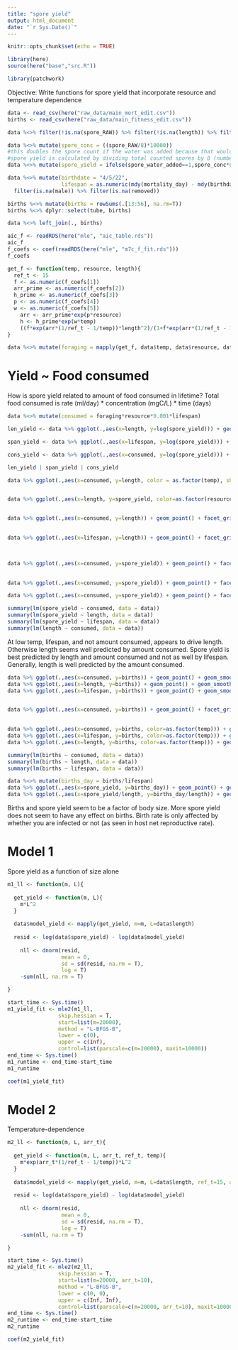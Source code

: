 ```yaml
---
title: "spore yield"
output: html_document
date: "`r Sys.Date()`"
---
```


```r
knitr::opts_chunk$set(echo = TRUE)
```

```r
library(here)
source(here("base","src.R"))

library(patchwork)
```


Objective: Write functions for spore yield that incorporate resource and temperature dependence

```r
data <- read_csv(here("raw_data/main_mort_edit.csv"))
births <- read_csv(here("raw_data/main_fitness_edit.csv"))
```
```r
data %<>% filter(!is.na(spore_RAW)) %>% filter(!is.na(length)) %>% filter(inf==1) %>% filter(temp %in% const_temp) %>% mutate(temp = as.numeric(temp))

data %<>% mutate(spore_conc = ((spore_RAW/8)*10000))
#this doubles the spore count if the water was added because that would make it twice as dilute
#spore yield is calculated by dividing total counted spores by 8 (number of cells used in hemocytomer) and then multiplying by 10000 to get spores/mL
data %<>% mutate(spore_yield = ifelse(spore_water_added==1,spore_conc*0.5,spore_conc*0.25))

data %<>% mutate(birthdate = "4/5/22", 
                 lifespan = as.numeric(mdy(mortality_day) - mdy(birthdate))) %>% 
  filter(is.na(male)) %>% filter(is.na(removed))
```


```r
births %<>% mutate(births = rowSums(.[13:56], na.rm=T)) 
births %<>% dplyr::select(tube, births)
```

```r
data %<>% left_join(., births)
```



```r
aic_f <- readRDS(here("mle", "aic_table.rds"))
aic_f
f_coefs <- coef(readRDS(here("mle", "m7c_f_fit.rds")))
f_coefs
```

```r
get_f <- function(temp, resource, length){
  ref_t <- 15
  f <- as.numeric(f_coefs[1])
  arr_prime <- as.numeric(f_coefs[2])
  h_prime <- as.numeric(f_coefs[3])
  p <- as.numeric(f_coefs[4])
  w <- as.numeric(f_coefs[5])
    arr <- arr_prime*exp(p*resource)
    h <- h_prime*exp(w*temp)
    ((f*exp(arr*(1/ref_t - 1/temp))*length^2)/(1+f*exp(arr*(1/ref_t - 1/temp))*length^2*h*resource))
}
```

```r
data %<>% mutate(foraging = mapply(get_f, data$temp, data$resource, data$length))
```


# Yield ~ Food consumed

How is spore yield related to amount of food consumed in lifetime?
Total food consumed is rate (ml/day) * concentration (mgC/L) * time (days)

```r
data %<>% mutate(consumed = foraging*resource*0.001*lifespan)
```

```r
len_yield <- data %>% ggplot(.,aes(x=length, y=log(spore_yield))) + geom_point() + geom_smooth(method="lm")

span_yield <- data %>% ggplot(.,aes(x=lifespan, y=log(spore_yield))) + geom_point() + geom_smooth(method="lm") + theme(axis.text.y = element_blank(), axis.title.y = element_blank())

cons_yield <- data %>% ggplot(.,aes(x=consumed, y=log(spore_yield))) + geom_point() + geom_smooth(method="lm") + theme(axis.text.y = element_blank(), axis.title.y = element_blank())

len_yield | span_yield | cons_yield
```


```r
data %>% ggplot(.,aes(x=consumed, y=length, color = as.factor(temp), shape = as.factor(resource))) + geom_point() + labs(color = "Temp", shape = "Rsc")


data %>% ggplot(.,aes(x=length, y=spore_yield, color=as.factor(resource), shape=as.factor(temp))) + geom_point() 


data %>% ggplot(.,aes(x=consumed, y=length)) + geom_point() + facet_grid(rows = vars(resource),
                                                                              cols = vars(temp))

data %>% ggplot(.,aes(x=lifespan, y=length)) + geom_point() + facet_grid(rows = vars(resource),
                                                                              cols = vars(temp))


data %>% ggplot(.,aes(x=consumed, y=spore_yield)) + geom_point() + facet_grid(rows = vars(resource),
                                                                              cols = vars(temp))

data %>% ggplot(.,aes(x=consumed, y=spore_yield)) + geom_point() + facet_grid(cols = vars(resource))

data %>% ggplot(.,aes(x=consumed, y=spore_yield)) + geom_point() + facet_grid(cols = vars(temp))
```


```r
summary(lm(spore_yield ~ consumed, data = data))
summary(lm(spore_yield ~ length, data = data))
summary(lm(spore_yield ~ lifespan, data = data))
summary(lm(length ~ consumed, data = data))
```


At low temp, lifespan, and not amount consumed, appears to drive length. Otherwise length seems well predicted by amount consumed. Spore yield is best predicted by length and amount consumed and not as well by lifespan. Generally, length is well predicted by the amount consumed. 


```r
data %>% ggplot(.,aes(x=consumed, y=births)) + geom_point() + geom_smooth(method="lm")
data %>% ggplot(.,aes(x=length, y=births)) + geom_point() + geom_smooth(method="lm")
data %>% ggplot(.,aes(x=lifespan, y=births)) + geom_point() + geom_smooth(method="lm")


data %>% ggplot(.,aes(x=consumed, y=births)) + geom_point() + facet_grid(rows = vars(resource),
                                                                              cols = vars(temp))

data %>% ggplot(.,aes(x=consumed, y=births, color=as.factor(temp))) + geom_point() 
data %>% ggplot(.,aes(x=lifespan, y=births, color=as.factor(temp))) + geom_point() 
data %>% ggplot(.,aes(x=length, y=births, color=as.factor(temp))) + geom_point() 

```


```r
summary(lm(births ~ consumed, data = data))
summary(lm(births ~ length, data = data))
summary(lm(births ~ lifespan, data = data))
```

```r
data %<>% mutate(births_day = births/lifespan)
data %>% ggplot(.,aes(x=spore_yield, y=births_day)) + geom_point() + geom_smooth(method="lm")
data %>% ggplot(.,aes(x=spore_yield/length, y=births_day/length)) + geom_point() + geom_smooth(method="lm")
```

Births and spore yield seem to be a factor of body size. More spore yield does not seem to have any effect on births. Birth rate is only affected by whether you are infected or not (as seen in host net reproductive rate).



# Model 1

Spore yield as a function of size alone

```r
m1_ll <- function(m, L){
  
  get_yield <- function(m, L){
    m*L^2
  }
  
  data$model_yield <- mapply(get_yield, m=m, L=data$length)
  
  resid <- log(data$spore_yield) - log(data$model_yield)
  
    nll <- dnorm(resid, 
                 mean = 0, 
                 sd = sd(resid, na.rm = T), 
                 log = T)
    -sum(nll, na.rm = T)

}
```

```r
start_time <- Sys.time()
m1_yield_fit <- mle2(m1_ll,
                skip.hessian = T,
                start=list(m=20000),
                method = "L-BFGS-B",
                lower = c(0),
                upper = c(Inf),
                control=list(parscale=c(m=20000), maxit=10000))
end_time <- Sys.time()
m1_runtime <- end_time-start_time
m1_runtime

coef(m1_yield_fit)
```


# Model 2

Temperature-dependence

```r
m2_ll <- function(m, L, arr_t){
  
  get_yield <- function(m, L, arr_t, ref_t, temp){
    m*exp(arr_t*(1/ref_t - 1/temp))*L^2
  }
  
  data$model_yield <- mapply(get_yield, m=m, L=data$length, ref_t=15, arr_t=arr_t, temp=data$temp)
  
  resid <- log(data$spore_yield) - log(data$model_yield)
  
    nll <- dnorm(resid, 
                 mean = 0, 
                 sd = sd(resid, na.rm = T), 
                 log = T)
    -sum(nll, na.rm = T)

}
```

```r
start_time <- Sys.time()
m2_yield_fit <- mle2(m2_ll,
                skip.hessian = T,
                start=list(m=20000, arr_t=10),
                method = "L-BFGS-B",
                lower = c(0, 0),
                upper = c(Inf, Inf),
                control=list(parscale=c(m=20000, arr_t=10), maxit=10000))
end_time <- Sys.time()
m2_runtime <- end_time-start_time
m2_runtime

coef(m2_yield_fit)
```





